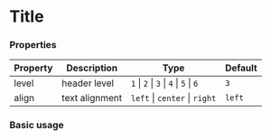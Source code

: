 
# Title

### Properties

| Property | Description    | Type                                   | Default |
| -------- | -------------- | -------------------------------------- | ------- |
| level    | header level   | `1` \| `2` \| `3` \| `4` \| `5` \| `6` | `3`     |
| align    | text alignment | `left` \| `center` \| `right`          | `left`  |

### Basic usage

<Playground>
  <Title level={1}>Heading 1</Title>
  <Title level={2}>Heading 2</Title>
  <Title level={3}>Heading 3</Title>
  <Title level={4}>Heading 4</Title>
  <Title level={5}>Heading 5</Title>
  <Title level={6}>Heading 6</Title>
</Playground>
